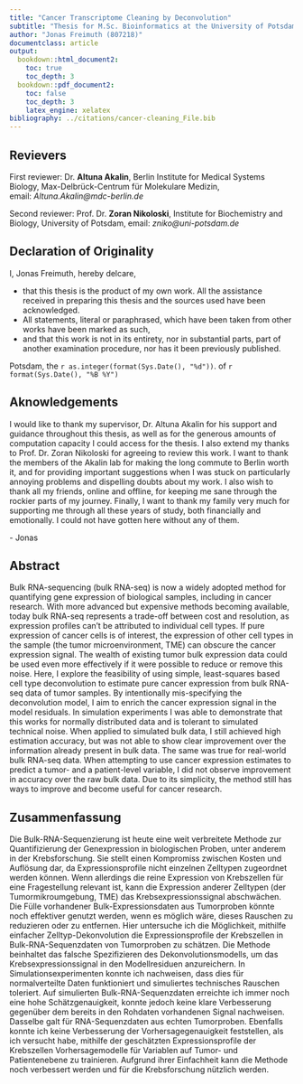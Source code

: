 ```yaml
---
title: "Cancer Transcriptome Cleaning by Deconvolution"
subtitle: "Thesis for M.Sc. Bioinformatics at the University of Potsdam"
author: "Jonas Freimuth (807218)"
documentclass: article
output:
  bookdown::html_document2:
    toc: true
    toc_depth: 3
  bookdown::pdf_document2:
    toc: false
    toc_depth: 3
    latex_engine: xelatex
bibliography: ../citations/cancer-cleaning_File.bib
---
```


\vspace*{\fill}

## Revievers {.unlisted .unnumbered}

First reviewer: Dr. **Altuna Akalin**, Berlin Institute for Medical Systems
Biology, Max-Delbrück-Centrum für Molekulare Medizin,
email:&nbsp;*Altuna.Akalin@mdc-berlin.de*

Second reviewer: Prof. Dr. **Zoran Nikoloski**, Institute for Biochemistry and
Biology, University of Potsdam, email:&nbsp;*zniko@uni-potsdam.de*

\newpage

## Declaration of Originality {.unnumbered}

I, Jonas Freimuth, hereby delcare,

* that this thesis is the product of my own work. All the assistance received in
  preparing this thesis and the sources used have been acknowledged.
* All statements, literal or paraphrased, which have been taken from other works
  have been marked as such,
* and that this work is not in its entirety, nor in substantial parts, part of
  another examination procedure, nor has it been previously published.

Potsdam, the `r as.integer(format(Sys.Date(), "%d"))`. of
`r format(Sys.Date(), "%B %Y")`

\newpage

## Aknowledgements {.unnumbered}

I would like to thank my supervisor, Dr. Altuna Akalin for his support and
guidance throughout this thesis, as well as for the generous amounts of
computation capacity I could access for the thesis. I also extend my thanks to
Prof. Dr. Zoran Nikoloski for agreeing to review this work. I want to thank the
members of the Akalin lab for making the long commute to Berlin worth it, and
for providing important suggestions when I was stuck on particularly annoying
problems and dispelling doubts about my work. I also wish to thank all my
friends, online and offline, for keeping me sane through the rockier parts of my
journey. Finally, I want to thank my family very much for supporting me through
all these years of study, both financially and emotionally. I could not have
gotten here without any of them.

\- Jonas

\newpage

## Abstract {.unnumbered}

Bulk RNA-sequencing (bulk RNA-seq) is now a widely adopted method for
quantifying gene expression of biological samples, including in cancer research.
With more advanced but expensive methods becoming available, today bulk RNA-seq
represents a trade-off between cost and resolution, as expression profiles can't
be attributed to individual cell types. If pure expression of cancer cells is of
interest, the expression of other cell types in the sample (the tumor
microenvironment, TME) can obscure the cancer expression signal. The wealth of
existing tumor bulk expression data could be used even more effectively if it
were possible to reduce or remove this noise. Here, I explore the feasibility of
using simple, least-squares based cell type deconvolution to estimate pure
cancer expression from bulk RNA-seq data of tumor samples. By intentionally
mis-specifying the deconvolution model, I aim to enrich the cancer expression
signal in the model residuals. In simulation experiments I was able to
demonstrate that this works for normally distributed data and is tolerant to
simulated technical noise. When applied to simulated bulk data, I still achieved
high estimation accuracy, but was not able to show clear improvement over the
information already present in bulk data. The same was true for real-world bulk
RNA-seq data. When attempting to use cancer expression estimates to predict a
tumor- and a patient-level variable, I did not observe improvement in accuracy
over the raw bulk data. Due to its simplicity, the method still has ways to
improve and become useful for cancer research.

\newpage

## Zusammenfassung {.unnumbered}

Die Bulk-RNA-Sequenzierung ist heute eine weit verbreitete Methode zur
Quantifizierung der Genexpression in biologischen Proben, unter anderem in der
Krebsforschung. Sie stellt einen Kompromiss zwischen Kosten und Auflösung dar,
da Expressionsprofile nicht einzelnen Zelltypen zugeordnet werden können. Wenn
allerdings die reine Expression von Krebszellen für eine Fragestellung relevant
ist, kann die Expression anderer Zelltypen (der Tumormikroumgebung, TME) das
Krebsexpressionssignal abschwächen. Die Fülle vorhandener Bulk-Expressionsdaten
aus Tumorproben könnte noch effektiver genutzt werden, wenn es möglich wäre,
dieses Rauschen zu reduzieren oder zu entfernen. Hier untersuche ich die
Möglichkeit, mithilfe einfacher Zelltyp-Dekonvolution die Expressionsprofile der
Krebszellen in Bulk-RNA-Sequenzdaten von Tumorproben zu schätzen. Die Methode
beinhaltet das falsche Spezifizieren des Dekonvolutionsmodells, um das
Krebsexpressionssignal in den Modellresiduen anzureichern. In
Simulationsexperimenten konnte ich nachweisen, dass dies für normalverteilte
Daten funktioniert und simuliertes technisches Rauschen toleriert. Auf
simulierten Bulk-RNA-Sequenzdaten erreichte ich immer noch eine hohe
Schätzgenauigkeit, konnte jedoch keine klare Verbesserung gegenüber dem bereits
in den Rohdaten vorhandenen Signal nachweisen. Dasselbe galt für
RNA-Sequenzdaten aus echten Tumorproben. Ebenfalls konnte ich keine Verbesserung
der Vorhersagegenauigkeit feststellen, als ich versucht habe, mithilfe der
geschätzten Expressionsprofile der Krebszellen Vorhersagemodelle für Variablen
auf Tumor- und Patientenebene zu trainieren. Aufgrund ihrer Einfachheit kann die
Methode noch verbessert werden und für die Krebsforschung nützlich werden.

\newpage

\tableofcontents

\newpage

\listoffigures

\newpage

\listoftables

\newpage
